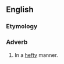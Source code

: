 ==English==

===Etymology===
{{suffix|en|hefty|ly}}

===Adverb===
{{en-adv}}

# In a [[hefty]] manner.